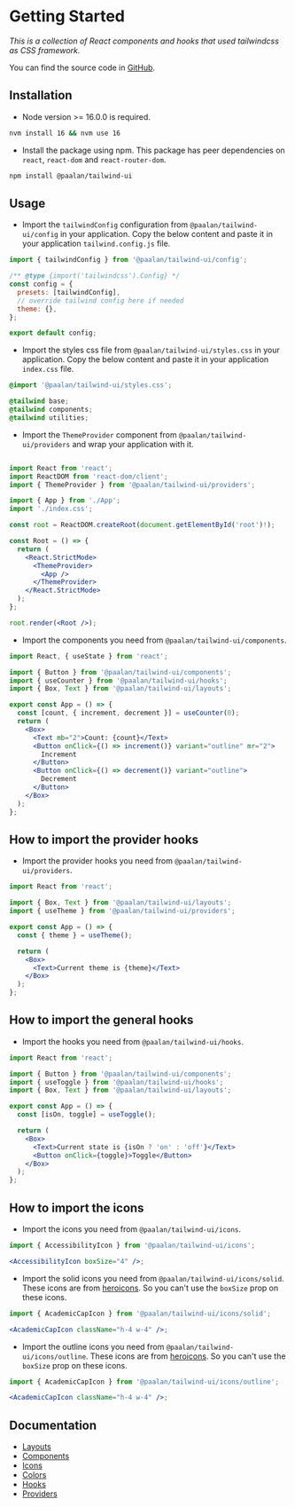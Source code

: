 
<Meta title="system/Getting Started" />

# Getting Started

_This is a collection of React components and hooks that used tailwindcss as CSS framework._

You can find the source code in [GitHub](https://github.com/paalamugan/paalan-tailwind-ui).

## Installation

- Node version >= 16.0.0 is required.

```bash
nvm install 16 && nvm use 16
```

- Install the package using npm. This package has peer dependencies on `react`, `react-dom` and `react-router-dom`.

```bash
npm install @paalan/tailwind-ui
```

## Usage

- Import the `tailwindConfig` configuration from `@paalan/tailwind-ui/config` in your application. Copy the below content and paste it in your application `tailwind.config.js` file.

```js
import { tailwindConfig } from '@paalan/tailwind-ui/config';

/** @type {import('tailwindcss').Config} */
const config = {
  presets: [tailwindConfig],
  // override tailwind config here if needed
  theme: {},
};

export default config;
```

- Import the styles css file from `@paalan/tailwind-ui/styles.css` in your application. Copy the below content and paste it in your application `index.css` file.

```css
@import '@paalan/tailwind-ui/styles.css';

@tailwind base;
@tailwind components;
@tailwind utilities;
```

- Import the `ThemeProvider` component from `@paalan/tailwind-ui/providers` and wrap your application with it.

```jsx

import React from 'react';
import ReactDOM from 'react-dom/client';
import { ThemeProvider } from '@paalan/tailwind-ui/providers';

import { App } from './App';
import './index.css';

const root = ReactDOM.createRoot(document.getElementById('root')!);

const Root = () => {
  return (
    <React.StrictMode>
      <ThemeProvider>
        <App />
      </ThemeProvider>
    </React.StrictMode>
  );
};

root.render(<Root />);
```

- Import the components you need from `@paalan/tailwind-ui/components`.

```jsx
import React, { useState } from 'react';

import { Button } from '@paalan/tailwind-ui/components';
import { useCounter } from '@paalan/tailwind-ui/hooks';
import { Box, Text } from '@paalan/tailwind-ui/layouts';

export const App = () => {
  const [count, { increment, decrement }] = useCounter(0);
  return (
    <Box>
      <Text mb="2">Count: {count}</Text>
      <Button onClick={() => increment()} variant="outline" mr="2">
        Increment
      </Button>
      <Button onClick={() => decrement()} variant="outline">
        Decrement
      </Button>
    </Box>
  );
};
```

## How to import the provider hooks

- Import the provider hooks you need from `@paalan/tailwind-ui/providers`.

```jsx
import React from 'react';

import { Box, Text } from '@paalan/tailwind-ui/layouts';
import { useTheme } from '@paalan/tailwind-ui/providers';

export const App = () => {
  const { theme } = useTheme();

  return (
    <Box>
      <Text>Current theme is {theme}</Text>
    </Box>
  );
};
```

## How to import the general hooks

- Import the hooks you need from `@paalan/tailwind-ui/hooks`.

```jsx
import React from 'react';

import { Button } from '@paalan/tailwind-ui/components';
import { useToggle } from '@paalan/tailwind-ui/hooks';
import { Box, Text } from '@paalan/tailwind-ui/layouts';

export const App = () => {
  const [isOn, toggle] = useToggle();

  return (
    <Box>
      <Text>Current state is {isOn ? 'on' : 'off'}</Text>
      <Button onClick={toggle}>Toggle</Button>
    </Box>
  );
};
```

## How to import the icons

- Import the icons you need from `@paalan/tailwind-ui/icons`.

```jsx
import { AccessibilityIcon } from '@paalan/tailwind-ui/icons';

<AccessibilityIcon boxSize="4" />;
```

- Import the solid icons you need from `@paalan/tailwind-ui/icons/solid`. These icons are from [heroicons](https://heroicons.com/). So you can't use the `boxSize` prop on these icons.

```jsx
import { AcademicCapIcon } from '@paalan/tailwind-ui/icons/solid';

<AcademicCapIcon className="h-4 w-4" />;
```

- Import the outline icons you need from `@paalan/tailwind-ui/icons/outline`. These icons are from [heroicons](https://heroicons.com/). So you can't use the `boxSize` prop on these icons.

```jsx
import { AcademicCapIcon } from '@paalan/tailwind-ui/icons/outline';

<AcademicCapIcon className="h-4 w-4" />;
```

## Documentation

- [Layouts](/docs/layouts-box--docs)
- [Components](/docs/components-accordion--docs)
- [Icons](/docs/system-icons--docs)
- [Colors](/docs/system-colors--docs)
- [Hooks](/docs/hooks-state-management-usecallbackref--documentation)
- [Providers](/docs/providers-themeprovider--docs)
